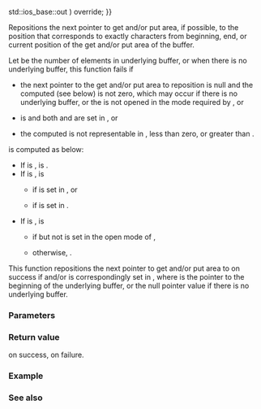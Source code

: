 {{cpp/io/basic_spanbuf/title|seekoff}}
{{cpp/io/basic_spanbuf/navbar}}
{{ddcl | since=c++23 | 1=
protected:
pos_type seekoff( off_type off, std::ios_base::seekdir dir,
                  std::ios_base::openmode which = 
                      std::ios_base::in {{!}} std::ios_base::out ) override;
}}

Repositions the next pointer to get and/or put area, if possible, to the position that corresponds to exactly {{tt|off}} characters from beginning, end, or current position of the get and/or put area of the buffer.

Let {{tt|''n''}} be the number of {{tt|CharT}} elements in underlying buffer, or {{c|0}} when there is no underlying buffer, this function fails if
* the next pointer to the get and/or put area to reposition is null and the computed {{tt|''newoff''}} (see below) is not zero, which may occur if there is no underlying buffer, or the {{c|*this}} is not opened in the mode required by {{tt|which}}, or
* {{tt|dir}} is {{lc|std::ios_base::cur}} and both {{lc|std::ios_base::in}} and {{lc|std::ios_base::out}} are set in {{tt|which}}, or
* the computed {{tt|''newoff''}} is not representable in {{tt|off_type}}, less than zero, or greater than {{tt|''n''}}.

{{tt|''newoff''}} is computed as below:
* If {{tt|dir}} is {{lc|std::ios_base::beg}}, {{tt|''newoff''}} is {{tt|off}}.
* If {{tt|dir}} is {{lc|std::ios_base::cur}}, {{tt|''newoff''}} is
** {{c|pptr() - pbase() + off}} if {{lc|std::ios_base::out}} is set in {{tt|which}}, or
** {{c|gptr() - eback() + off}} if {{lc|std::ios_base::in}} is set in {{tt|which}}.
* If {{tt|dir}} is {{lc|std::ios_base::end}}, {{tt|''newoff''}} is
** {{c|pptr() - pbase() + off}} if {{lc|std::ios_base::out}} but not {{lc|std::ios_base::in}} is set in the open mode of {{c|*this}},
** otherwise, {{c|off + n}}.

This function repositions the next pointer to get and/or put area to {{c|pbuf + newoff}} on success if {{lc|std::ios_base::in}} and/or {{lc|std::ios_base::out}} is correspondingly set in {{tt|which}}, where {{tt|''pbuf''}} is the pointer to the beginning of the underlying buffer, or the null pointer value if there is no underlying buffer.

===Parameters===
{{par begin}}
{{par | off | relative position to set the next pointer(s) to}}
{{par | dir | defines base position to apply the relative offset to. It can be one of the following constants:
{{cpp/io/ios_base/seekdir consts}} }}
{{par | which | defines whether the input sequences, the output sequence, or both are affected. It can be one or a combination of the following constants:
{{cpp/io/ios_base/openmode streambuf consts}} }}
{{par end}}

===Return value===
{{c|pos_type(newoff)}} on success, {{c|pos_type(off_type(-1))}} on failure.

===Example===
{{example}}

===See also===
{{dsc begin}}
{{dsc inc | cpp/io/basic_stringbuf/dsc seekoff}}
{{dsc inc | cpp/io/strstreambuf/dsc seekoff}}
{{dsc end}}

{{langlinks|de|es|fr|it|ja|pt|ru|zh}}